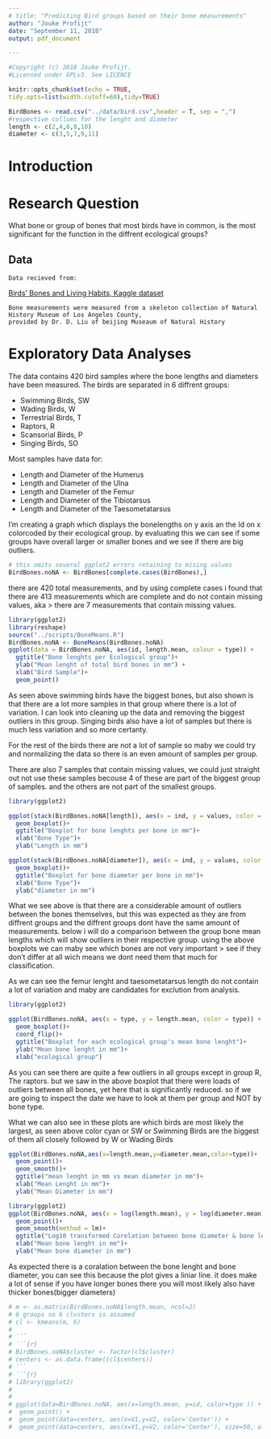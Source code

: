 ```yaml
---
# title: "Predicting Bird groups based on their bone measurements"
author: "Jouke Profijt"
date: "September 11, 2018"
output: pdf_document

---
```

```r
#Copyright (c) 2018 Jouke Profijt.
#Licensed under GPLv3. See LICENCE
```


```r
knitr::opts_chunk$set(echo = TRUE,
tidy.opts=list(width.cutoff=60),tidy=TRUE)
```

```r
BirdBones <- read.csv("../data/bird.csv",header = T, sep = ",")
#respective collums for the lenght and diameter
length <- c(2,4,6,8,10)
diameter <- c(3,5,7,9,11)
```

# Introduction
# Research Question
   What bone or group of bones that most birds have in common, is the most significant for the function in the diffrent ecological groups?
    
## Data
    Data recieved from:
    
[Birds' Bones and Living Habits, Kaggle dataset](https://www.kaggle.com/zhangjuefei/birds-bones-and-living-habits)
    
    Bone measurements were measured from a skeleton collection of Natural History Museum of Los Angeles County, 
    provided by Dr. D. Liu of beijing Museaum of Natural History
    
# Exploratory Data Analyses
The data contains 420 bird samples where the bone lengths and diameters have been measured. 
The birds are separated in 6 diffrent groups:

  * Swimming Birds, SW 
  * Wading Birds, W 
  * Terrestrial Birds, T 
  * Raptors, R 
  * Scansorial Birds, P 
  * Singing Birds, SO 

Most samples have data for:

  * Length and Diameter of the Humerus
  * Length and Diameter of the Ulna
  * Length and Diameter of the Femur
  * Length and Diameter of the Tibiotarsus
  * Length and Diameter of the Taesometatarsus


I'm creating a graph which displays the bonelengths on y axis an the Id on x colorcoded by their ecological group. by evaluating this we can see if some groups have overall larger or smaller bones and we see if there are big outliers.

```r
# this omits several ggplot2 errors retaining to mising values
BirdBones.noNA <- BirdBones[complete.cases(BirdBones),]
```

there are 420 total measurements, and by using complete cases i found that there are 413 measurements which are complete and do not contain missing values, aka > there are 7 measurements that contain missing values.

```r
library(ggplot2)
library(reshape)
source("../scripts/BoneMeans.R")
BirdBones.noNA <- BoneMeans(BirdBones.noNA)
ggplot(data = BirdBones.noNA, aes(id, length.mean, colour = type)) +
  ggtitle("Bone lenghts per Ecological group")+
  ylab("Mean lenght of total bird bones in mm") +
  xlab("Bird Sample")+
  geom_point()
```
As seen above swimming birds have the biggest bones, but also shown is that there are a lot more samples in that group where there is a lot of variation. I can look into cleaning up the data and removing the biggest outliers in this group. Singing birds also have a lot of samples but there is much less variation and so more certanty. 

For the rest of the birds there are not a lot of sample so maby we could try and normalizing the data so there is an even amount of samples per group.

There are also 7 samples that contain missing values, we could just straight out not use these samples becouse 4 of these are part of the biggest group of samples. and the others are not part of the smallest groups.

```r
library(ggplot2)

ggplot(stack(BirdBones.noNA[length]), aes(x = ind, y = values, color = ind)) +
  geom_boxplot()+
  ggtitle("Boxplot for bone lenghts per bone in mm")+
  xlab("Bone Type")+
  ylab("Length in mm")

ggplot(stack(BirdBones.noNA[diameter]), aes(x = ind, y = values, color = ind)) +
  geom_boxplot()+
  ggtitle("Boxplot for bone diameter per bone in mm")+
  xlab("Bone Type")+
  ylab("diameter in mm")
```

What we see above is that there are a considerable amount of outliers between the bones themselves, but this was expected as they are from diffrent groups and the diffrent groups dont have the same amount of measurements. below i will do a comparison between the group bone mean lengths which will show outliers in their respective group. using the above boxplots we can maby see which bones are not very important > see if they don't differ at all wich means we dont need them that much for classification.

As we can see the femur lenght and taesometatarsus length do not contain a lot of variation and maby are candidates for exclution from analysis.

```r
library(ggplot2)

ggplot(BirdBones.noNA, aes(x = type, y = length.mean, color = type)) +
  geom_boxplot()+
  coord_flip()+
  ggtitle("Boxplot for each ecological group's mean bone lenght")+
  ylab("Mean bone lenght in mm")+
  xlab("ecological group")
```

As you can see there are quite a few outliers in all groups except in group R, The raptors. but we saw in the above boxplot that there were loads of outliers between all bones, yet here that is significantly reduced. so if we are going to inspect the date we have to look at them per group and NOT by bone type.

What we can also see in these plots are which birds are most likely the largest, as seen above color cyan or SW or Swimming Birds are the biggest of them all closely followed by W or Wading Birds
```r
ggplot(BirdBones.noNA,aes(x=length.mean,y=diameter.mean,color=type))+
  geom_point()+
  geom_smooth()+
  ggtitle("mean lenght in mm vs mean diameter in mm")+
  xlab("Mean Lenght in mm")+
  ylab("Mean Diameter in mm")
```

```r
library(ggplot2)
ggplot(BirdBones.noNA, aes(x = log(length.mean), y = log(diameter.mean))) +
  geom_point()+
  geom_smooth(method = lm)+
  ggtitle("Log10 transformed Corelation between bone diameter & bone length")+
  xlab("Mean bone lenght in mm")+
  ylab("Mean bone diameter in mm")
```
As expected there is a coralation between the bone lenght and bone diameter, you can see this because the plot gives a liniar line.
it does make a lot of sense if you have longer bones there you will most likely also have thicker bones(bigger diameters)




```r
# m <- as.matrix(BirdBones.noNA$length.mean, ncol=2)
# 6 groups so 6 clusters is assumed
# cl <- kmeans(m, 6)
# 
# ```
# ```{r}
# BirdBones.noNA$cluster <- factor(cl$cluster)
# centers <- as.data.frame((cl$centers))
# ```
# ```{r}
# library(ggplot2)
# 
# 
# ggplot(data=BirdBones.noNA, aes(x=length.mean, y=id, color=type )) + 
#  geom_point() + 
#  geom_point(data=centers, aes(x=V1,y=V2, color='Center')) +
#  geom_point(data=centers, aes(x=V1,y=V2, color='Center'), size=50, alpha=.4, legend=FALSE)
```

